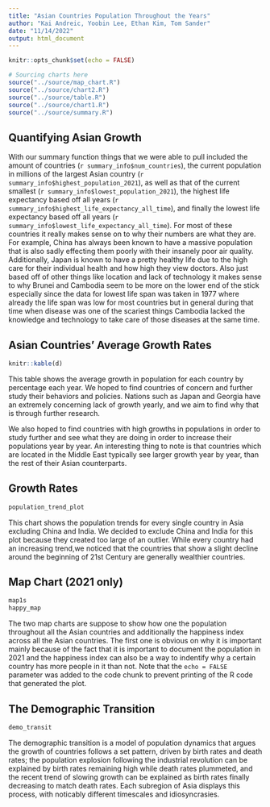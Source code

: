 ```yaml
---
title: "Asian Countries Population Throughout the Years"
author: "Kai Andreic, Yoobin Lee, Ethan Kim, Tom Sander"
date: "11/14/2022"
output: html_document
---
```


```r
knitr::opts_chunk$set(echo = FALSE)
```

```r
# Sourcing charts here
source("../source/map_chart.R")
source("../source/chart2.R")
source("../source/table.R")
source("../source/chart1.R")
source("../source/summary.R")
```

## Quantifying Asian Growth
With our summary function things that we were able to pull included the amount of countries (`r summary_info$num_countries`), the current population in millions of the largest Asian country (`r summary_info$highest_population_2021`), as well as that of the current smallest (`r summary_info$lowest_population_2021`), the highest life expectancy based off all years (`r summary_info$highest_life_expectancy_all_time`), and finally the lowest life expectancy based off all years (`r summary_info$lowest_life_expectancy_all_time`). For most of these countries it really makes sense on to why their numbers are what they are. For example, China has always been known to have a massive population that is also sadly effecting them poorly with their insanely poor air quality. Additionally, Japan is known to have a pretty healthy life due to the high care for their individual health and how high they view doctors. Also just based off of other things like location and lack of technology it makes sense to why Brunei and Cambodia seem to be more on the lower end of the stick especially since the data for lowest life span was taken in 1977 where already the life span was low for most countries but in general during that time when disease was one of the scariest things Cambodia lacked the knowledge and technology to take care of those diseases at the same time.



## Asian Countries' Average Growth Rates
```r
knitr::kable(d)
```

This table shows the average growth in population for each country by percentage each year. We hoped to find countries of concern and further study their behaviors and policies. Nations such as Japan and Georgia have an extremely concerning lack of growth yearly, and we aim to find why that is through further research.

We also hoped to find countries with high growths in populations in order to study further and see what they are doing in order to increase their populations year by year. An interesting thing to note is that countries which are located in the Middle East typically see larger growth year by year, than the rest of their Asian counterparts.


## Growth Rates
```r
population_trend_plot
```

This chart shows the population trends for every single country in Asia excluding China and India. We decided to exclude China and India for this plot because they created too large of an outlier. While every country had an increasing trend,we noticed that the countries that show a slight decline around the beginning of 21st Century are generally wealthier countries. 

## Map Chart (2021 only)
```r
map1s
happy_map
```

The two map charts are suppose to show how one the population throughout all the Asian countries and additionally the happiness index across all the Asian countries. The first one is obvious on why it is important mainly because of the fact that it is important to document the population in 2021 and the happiness index can also be a way to indentify why a certain country has more people in it than not.
Note that the `echo = FALSE` parameter was added to the code chunk to prevent printing of the R code that generated the plot.

## The Demographic Transition

```r
demo_transit
```


The demographic transition is a model of population dynamics that argues the growth of countries follows a set pattern, driven by birth rates and death rates; 
the population explosion following the industrial revolution can be explained by birth rates remaining high while death rates plummeted, and the recent trend of slowing growth can be explained as birth rates finally decreasing to match death rates. Each subregion of Asia displays this process, with noticably different timescales and idiosyncrasies.  
